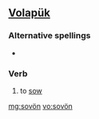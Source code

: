 ==[[Volapük]]==

===Alternative spellings===
* {{l|vo|sovoyn}}

===Verb===
{{infl|vo|verb}}

# to [[sow]]

[[mg:sovön]]
[[vo:sovön]]